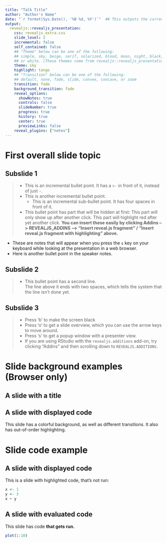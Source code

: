 ```yaml
---
title: "Talk Title"
author: "Author's Name"
date: "`r format(Sys.Date(), '%B %d, %Y')`"  ## This outputs the current date
output:
  revealjs::revealjs_presentation:
    css: revealjs_extra.css
    slide_level: 2
    incremental: false
    self_contained: false
    ## "Theme" below can be one of the following: 
    ## simple, sky, beige, serif, solarized, blood, moon, night, black, league,
    ## or white. (These themes come from revealjs::revealjs_presentation)
    theme: sky
    highlight: tango
    ## "Transition" below can be one of the following:
    ## default, none, fade, slide, convex, concave, or zoom
    transition: fade
    background_transition: fade
    reveal_options:
      showNotes: true
      controls: false
      slideNumber: true
      progress: true
      history: true
      center: true
      previewLinks: false
    reveal_plugins: ["notes"]
---
```


# First overall slide topic

## Subslide 1

>- This is an incremental bullet point. It has a `>-` in front of it, instead of just `-`.
>- This is another incremental bullet point.
>     - This is an incremental sub-bullet point. It has four spaces in front of it.
>- This bullet point has part that will be hidden at first: <span class="fragment">This part will only show up after another click. <span class="fragment highlight-red">This part will highlight red after yet another click.</span> **You can insert these easily by clicking Addins --> REVEALJS_ADDINS --> "Insert reveal.js fragment" / "Insert reveal.js fragment with highlighting" above.**</span>

<aside class="notes">
- These are notes that will appear when you press the `s` key on your keyboard while looking at the presentation in a web browser.
- Here is another bullet point in the speaker notes.
</aside>

## Subslide 2

>- This bullet point has a second line.  
   The line above it ends with two spaces, which tells the system that the line isn't done yet.

## Subslide 3

>- Press 'b' to make the screen black
>- Press 'o' to get a slide overview, which you can use the arrow keys to move around.
>- Press 's' to get a popup window with a presenter view.
>- If you are using RStudio with the `revealjs.additions` add-on, try clicking "Addins" and then scrolling down to `REVEALJS.ADDITIONS`.

# Slide background examples (Browser only)

## {data-background="https://images.pexels.com/photos/1161161/pexels-photo-1161161.jpeg?auto=compress&cs=tinysrgb&dpr=2&h=750&w=1260"}

## <span class="box-background">A slide with a title</span> {data-background='https://images.pexels.com/photos/1161164/pexels-photo-1161164.jpeg?cs=srgb&dl=blurred-background-close-up-fence-1161164.jpg&fm=jpg'}

## <span class="highlight-green fragment" data-fragment-index="2">A slide with displayed code</span> {data-transition="zoom" data-background="teal"}

This slide has a colorful background, as well as different transitions. It also has <span data-fragment-index="1" class="highlight-green fragment">out-of-order highlighting.</span>

# Slide code example

## A slide with displayed code

This is a slide with highlighted code, that's not run:

```r
x <- 1
y <- 3
x + y
```

## A slide with evaluated code

This slide has code **that gets run.**

```r
plot(1:10)
```

